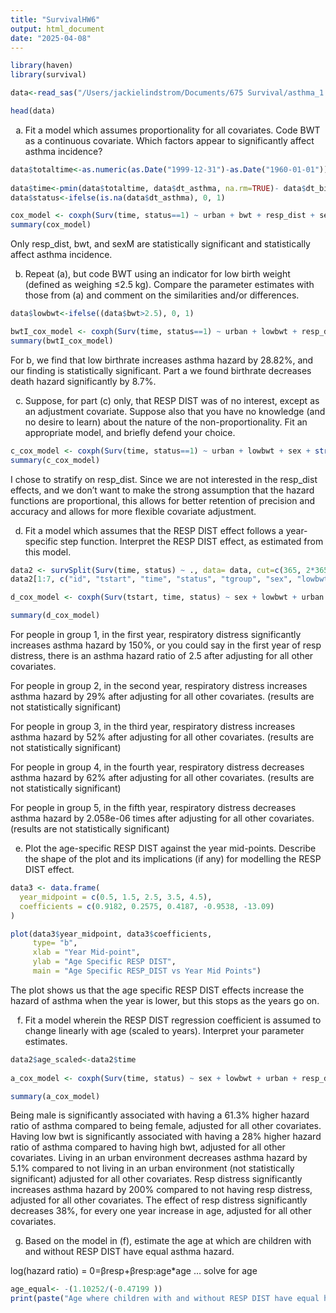 ```yaml
---
title: "SurvivalHW6"
output: html_document
date: "2025-04-08"
---
```


```r
library(haven)
library(survival)

```

```r
data<-read_sas("/Users/jackielindstrom/Documents/675 Survival/asthma_1.sas7bdat")
```

```r
head(data)
```

(a) Fit a model which assumes proportionality for all covariates. Code BWT as a continuous covariate. Which factors appear to significantly affect asthma incidence?

```r
data$totaltime<-as.numeric(as.Date("1999-12-31")-as.Date("1960-01-01"))
                      
data$time<-pmin(data$totaltime, data$dt_asthma, na.rm=TRUE)- data$dt_birth
data$status<-ifelse(is.na(data$dt_asthma), 0, 1)

cox_model <- coxph(Surv(time, status==1) ~ urban + bwt + resp_dist + sex, data = data)
summary(cox_model)
```

Only resp_dist, bwt, and sexM are statistically significant and statistically affect asthma incidence. 


(b) Repeat (a), but code BWT using an indicator for low birth weight (defined as
weighing ≤2.5 kg). Compare the parameter estimates with those from (a) and
comment on the similarities and/or differences.

```r
data$lowbwt<-ifelse((data$bwt>2.5), 0, 1)
```

```r
bwtI_cox_model <- coxph(Surv(time, status==1) ~ urban + lowbwt + resp_dist + sex, data = data)
summary(bwtI_cox_model)
```

For b, we find that low birthrate increases asthma hazard by 28.82%, and our finding is statistically significant. Part a we found birthrate decreases death hazard significantly by 8.7%. 

(c) Suppose, for part (c) only, that RESP DIST was of no interest, except as an adjustment covariate. Suppose also that you have no knowledge (and no desire to learn) about the nature of the non-proportionality. Fit an appropriate model, and briefly defend your choice.

```r
c_cox_model <- coxph(Surv(time, status==1) ~ urban + lowbwt + sex + strata(resp_dist), data = data)
summary(c_cox_model)
```

I chose to stratify on resp_dist. Since we are not interested in the resp_dist effects, and we don't want to make the strong assumption that the hazard functions are proportional, this allows for better retention of precision and accuracy and allows for more flexible covariate adjustment. 

(d) Fit a model which assumes that the RESP DIST effect follows a year-specific step
function. Interpret the RESP DIST effect, as estimated from this model.

```r
data2 <- survSplit(Surv(time, status) ~ ., data= data, cut=c(365, 2*365,3*365,4*365, 5*365, 6*365), episode= "tgroup", id="id")
data2[1:7, c("id", "tstart", "time", "status", "tgroup", "sex", "lowbwt","urban", "resp_dist")]
```

```r
d_cox_model <- coxph(Surv(tstart, time, status) ~ sex + lowbwt + urban + resp_dist:strata(tgroup), data=data2)

summary(d_cox_model)
```
For people in group 1, in the first year, respiratory distress significantly increases asthma hazard by 150%, or you could say in the first year of resp distress, there is an asthma hazard ratio of 2.5 after adjusting for all other covariates. 

For people in group 2, in the second year, respiratory distress increases asthma hazard by 29% after adjusting for all other covariates. (results are not statistically significant)

For people in group 3, in the third year, respiratory distress increases asthma hazard by 52% after adjusting for all other covariates. (results are not statistically significant)

For people in group 4, in the fourth year, respiratory distress decreases asthma hazard by 62% after adjusting for all other covariates. (results are not statistically significant)

For people in group 5, in the fifth year, respiratory distress decreases asthma hazard by 2.058e-06 times after adjusting for all other covariates. (results are not statistically significant)


(e) Plot the age-specific RESP DIST against the year mid-points. Describe the shape
of the plot and its implications (if any) for modelling the RESP DIST effect.

```r
data3 <- data.frame(
  year_midpoint = c(0.5, 1.5, 2.5, 3.5, 4.5),
  coefficients = c(0.9182, 0.2575, 0.4187, -0.9538, -13.09)
)

plot(data3$year_midpoint, data3$coefficients, 
     type= "b",
     xlab = "Year Mid-point", 
     ylab = "Age Specific RESP DIST", 
     main = "Age Specific RESP_DIST vs Year Mid Points")
```
The plot shows us that the age specific RESP DIST effects increase the hazard of asthma when the year is lower, but this stops as the years go on. 

(f) Fit a model wherein the RESP DIST regression coefficient is assumed to change
linearly with age (scaled to years). Interpret your parameter estimates.

```r
data2$age_scaled<-data2$time
  
a_cox_model <- coxph(Surv(time, status) ~ sex + lowbwt + urban + resp_dist + tt(resp_dist), data = data, tt=function(x,t,...) x*(t/365))

summary(a_cox_model)
```
Being male is significantly associated with having a 61.3% higher hazard ratio of asthma compared to being female, adjusted for all other covariates.
Having low bwt is significantly associated with having a 28% higher hazard ratio of asthma compared to having high bwt, adjusted for all other covariates.
Living in an urban environment decreases asthma hazard by 5.1% compared to not living in an urban environment (not statistically significant) adjusted for all other covariates.
Resp distress significantly increases asthma hazard by 200% compared to not having resp distress, adjusted for all other covariates.
The effect of resp distress significantly decreases 38%, for every one year increase in age, adjusted for all other covariates.

(g) Based on the model in (f), estimate the age at which are children with and without
RESP DIST have equal asthma hazard.

log(hazard ratio) = 0=βresp+βresp:age*age ... solve for age
```r
age_equal<- -(1.10252/(-0.47199 ))
print(paste("Age where children with and without RESP DIST have equal hazard ratio:", age_equal))
```

